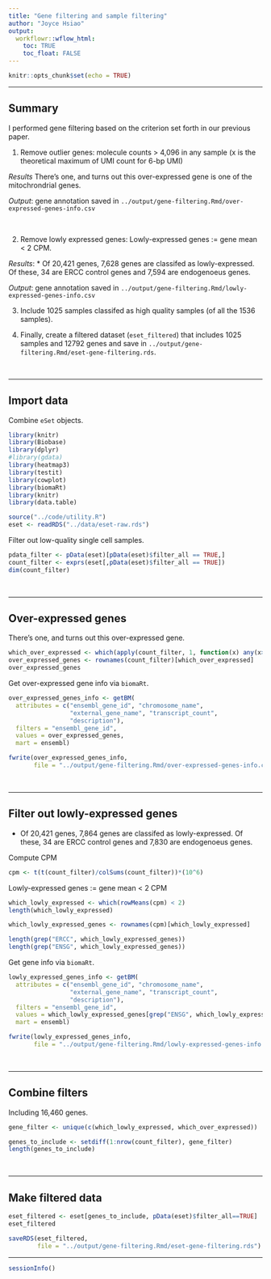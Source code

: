 ```yaml
---
title: "Gene filtering and sample filtering"
author: "Joyce Hsiao"
output: 
  workflowr::wflow_html:
    toc: TRUE
    toc_float: FALSE
---
```





```r
knitr::opts_chunk$set(echo = TRUE)
```

---

## Summary

I performed gene filtering based on the criterion set forth in our previous paper. 

1. Remove outlier genes: molecule counts > 4,096 in any sample (x is the theoretical maximum of UMI count for 6-bp UMI)

*Results* There's one, and turns out this over-expressed gene is one of the mitochrondrial genes.

*Output*: gene annotation saved in `../output/gene-filtering.Rmd/over-expressed-genes-info.csv`

$~$

2. Remove lowly expressed genes: Lowly-expressed genes := gene mean < 2 CPM.

*Results*: * Of 20,421 genes, 7,628 genes are classifed as lowly-expressed. Of these, 34 are ERCC control genes and 7,594 are endogenoeus genes. 

*Output*: gene annotation saved in `../output/gene-filtering.Rmd/lowly-expressed-genes-info.csv`

3. Include 1025 samples classifed as high quality samples (of all the 1536 samples). 

4. Finally, create a filtered dataset (`eset_filtered`) that includes 1025 samples and 12792 genes and save in  `../output/gene-filtering.Rmd/eset-gene-filtering.rds`.


$~$

---

## Import data

Combine `eSet` objects.

```r
library(knitr)
library(Biobase)
library(dplyr)
#library(gdata)
library(heatmap3)
library(testit)
library(cowplot)
library(biomaRt)
library(knitr)
library(data.table)

source("../code/utility.R")
eset <- readRDS("../data/eset-raw.rds")
```

Filter out low-quality single cell samples.

```r
pdata_filter <- pData(eset)[pData(eset)$filter_all == TRUE,]
count_filter <- exprs(eset[,pData(eset)$filter_all == TRUE])
dim(count_filter)
```

$~$

---

## Over-expressed genes

There's one, and turns out this over-expressed gene.

```r
which_over_expressed <- which(apply(count_filter, 1, function(x) any(x>(4^6)) ))
over_expressed_genes <- rownames(count_filter)[which_over_expressed]
over_expressed_genes
```

Get over-expressed gene info via `biomaRt`.

```r
over_expressed_genes_info <- getBM(
  attributes = c("ensembl_gene_id", "chromosome_name",
                 "external_gene_name", "transcript_count",
                 "description"),
  filters = "ensembl_gene_id",
  values = over_expressed_genes,
  mart = ensembl)

fwrite(over_expressed_genes_info, 
       file = "../output/gene-filtering.Rmd/over-expressed-genes-info.csv")
```

$~$

---

## Filter out lowly-expressed genes

* Of 20,421 genes, 7,864 genes are classifed as lowly-expressed. Of these, 34 are ERCC control genes and 7,830 are endogenoeus genes. 

Compute CPM

```r
cpm <- t(t(count_filter)/colSums(count_filter))*(10^6)
```

Lowly-expressed genes := gene mean < 2 CPM

```r
which_lowly_expressed <- which(rowMeans(cpm) < 2)
length(which_lowly_expressed)

which_lowly_expressed_genes <- rownames(cpm)[which_lowly_expressed]

length(grep("ERCC", which_lowly_expressed_genes))
length(grep("ENSG", which_lowly_expressed_genes))
```

Get gene info via `biomaRt`.

```r
lowly_expressed_genes_info <- getBM(
  attributes = c("ensembl_gene_id", "chromosome_name",
                 "external_gene_name", "transcript_count",
                 "description"),
  filters = "ensembl_gene_id",
  values = which_lowly_expressed_genes[grep("ENSG", which_lowly_expressed_genes)],
  mart = ensembl)

fwrite(lowly_expressed_genes_info, 
       file = "../output/gene-filtering.Rmd/lowly-expressed-genes-info.csv")
```

$~$

---

## Combine filters

Including 16,460 genes.

```r
gene_filter <- unique(c(which_lowly_expressed, which_over_expressed))

genes_to_include <- setdiff(1:nrow(count_filter), gene_filter)
length(genes_to_include)
```

$~$

---

## Make filtered data

```r
eset_filtered <- eset[genes_to_include, pData(eset)$filter_all==TRUE]
eset_filtered
```

```r
saveRDS(eset_filtered, 
        file = "../output/gene-filtering.Rmd/eset-gene-filtering.rds")
```

---


```r
sessionInfo()
```

